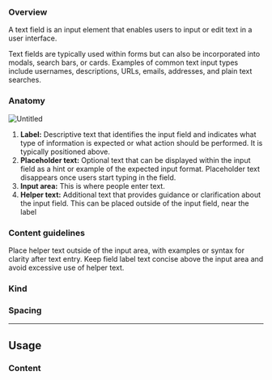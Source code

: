 

<Meta of={InputStories} />


### Overview

A text field is an input element that enables users to input or edit text in a user interface.

Text fields are typically used within forms but can also be incorporated into modals, search bars, or cards. Examples of common text input types include usernames, descriptions, URLs, emails, addresses, and plain text searches.

### Anatomy

![Untitled](https://s3-us-west-2.amazonaws.com/secure.notion-static.com/9e93366f-5cf0-42c3-b0ed-622702a6807d/Untitled.png)

1. **Label:** Descriptive text that identifies the input field and indicates what type of information is expected or what action should be performed. It is typically positioned above.
2. **Placeholder text:** Optional text that can be displayed within the input field as a hint or example of the expected input format. Placeholder text disappears once users start typing in the field.
3. **Input area:** This is where people enter text.
4. **Helper text:** Additional text that provides guidance or clarification about the input field. This can be placed outside of the input field, near the label

### Content guidelines

Place helper text outside of the input area, with examples or syntax for clarity after text entry. Keep field label text concise above the input area and avoid excessive use of helper text.

### Kind

### Spacing

---

## Usage

### Content
